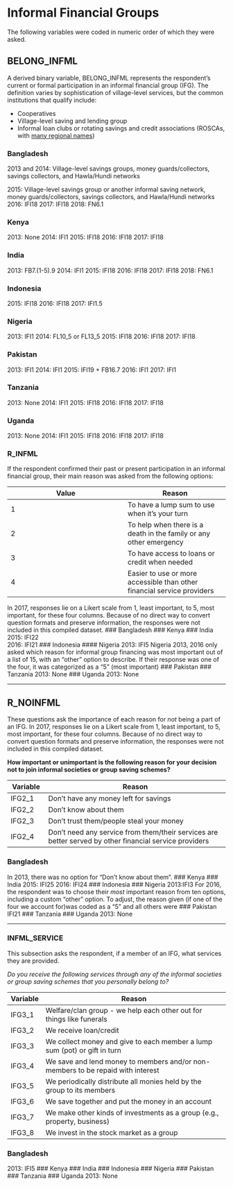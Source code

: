 # Informal Financial Groups

The following variables were coded in numeric order of which they were asked.

## BELONG_INFML

A derived binary variable, BELONG_INFML represents the respondent's current or formal participation in an informal financial group (IFG). The definition varies by sophistication of village-level services, but the common institutions that qualify include:

* Cooperatives
* Village-level saving and lending group
* Informal loan clubs or rotating savings and credit associations (ROSCAs, with [many regional names](http://www.gdrc.org/icm/rosca/rosca-names.html))

### Bangladesh
2013 and 2014: Village-level savings groups, money guards/collectors, savings collectors, and Hawla/Hundi networks

2015:  Village-level savings group or another informal saving network, money guards/collectors, savings collectors, and Hawla/Hundi networks
2016: IFI18
2017: IFI18
2018: FN6.1

### Kenya
2013: None
2014: IFI1
2015: IFI18
2016: IFI18
2017: IFI18

### India
2013: FB7.(1-5).9
2014: IFI1
2015: IFI18
2016: IFI18
2017: IFI18
2018: FN6.1

### Indonesia
2015: IFI18
2016: IFI18
2017: IFI1.5

### Nigeria
2013: IFI1
2014: FL10_5 or FL13_5
2015: IFI18
2016: IFI18
2017: IFI18

### Pakistan
2013: IFI1
2014: IFI1
2015: IFI19 + FB16.7
2016: IFI1
2017: IFI1

### Tanzania
2013: None
2014: IFI1
2015: IFI18
2016: IFI18
2017: IFI18

### Uganda
2013: None
2014: IFI1
2015: IFI18
2016: IFI18
2017: IFI18

### R_INFML
If the respondent confirmed their past or present participation in an informal financial group, their main reason was asked from the following options:

Value | Reason
-------- | -------
1 | To have a lump sum to use when it’s your turn
2 | To help when there is a death in the family or any other emergency
3 | To have access to loans or credit when needed
4 | Easier to use or more accessible than other financial service providers

In 2017, responses lie on a Likert scale from 1, least important, to 5, most important, for these four columns. Because of no direct way to convert question formats and preserve information, the responses were not included in this compiled dataset.
### Bangladesh
### Kenya
### India
2015: IFI22   
2016: IFI21
### Indonesia
#### Nigeria
2013: IFI5
Nigeria 2013, 2016 only asked which reason for informal group financing was most important
out of a list of 15, with an "other" option to describe.
If their response was one of the four, it was categorized as a "5" (most important)
### Pakistan
### Tanzania
2013: None
### Uganda
2013: None

----

## R_NOINFML
These questions ask the importance of each reason for _not_ being a part of an IFG. 
In 2017, responses lie on a Likert scale from 1, least important, to 5, most important, for these four columns. Because of no direct way to convert question formats and preserve information, the responses were not included in this compiled dataset.

**How important or unimportant is the following reason for your decision not to join informal societies or group saving schemes?**

Variable | Reason
-------- | ---------------------------------------
IFG2_1   | Don't have any money left for savings
IFG2_2   | Don't know about them
IFG2_3   | Don't trust them/people steal your money
IFG2_4   | Don't need any service from them/their services are better served by other financial service providers

### Bangladesh
In 2013, there was no option for "Don't know about them".
### Kenya
### India
2015: IFI25
2016: IFI24
### Indonesia
### Nigeria
2013:IFI3
  For 2016, the respondent was to choose their _most_ important reason from ten options, including a custom "other" option. To adjust, the reason given (if one of the four we account for)was coded as a "5" and all others were 
### Pakistan
IFI21
### Tanzania
### Uganda
2013: None

----

### INFML_SERVICE
This subsection asks the respondent, if a member of an IFG, what services they are provided.

*Do you receive the following services through any of the informal societies or group saving schemes that you personally belong to?*

Variable | Reason
-------- | -------------------------------------------------------------       
IFG3_1   | Welfare/clan group - we help each other out for things like funerals
IFG3_2   | We receive loan/credit
IFG3_3   | We collect money and give to each member a lump sum (pot) or gift in turn
IFG3_4   | We save and lend money to members and/or non-members to be repaid with interest
IFG3_5   | We periodically distribute all monies held by the group to its members
IFG3_6   | We save together and put the money in an account
IFG3_7   | We make other kinds of investments as a group (e.g., property, business)
IFG3_8   | We invest in the stock market as a group

### Bangladesh
2013: 
IFI5
### Kenya
### India
### Indonesia
### Nigeria
### Pakistan
### Tanzania
### Uganda
2013: None
